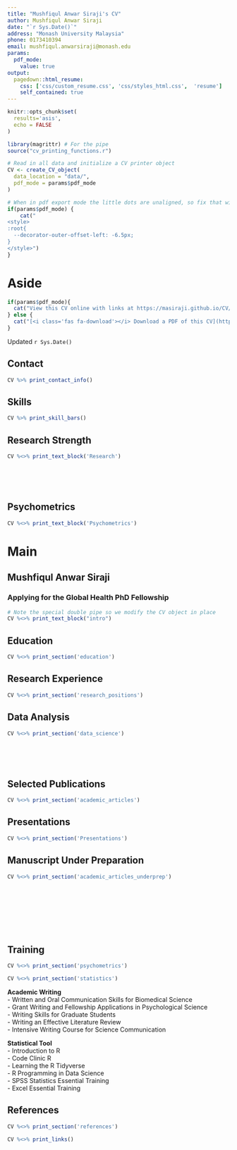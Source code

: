 ```yaml
---
title: "Mushfiqul Anwar Siraji's CV"
author: Mushfiqul Anwar Siraji
date: "`r Sys.Date()`"
address: "Monash University Malaysia"
phone: 0173410394
email: mushfiqul.anwarsiraji@monash.edu
params:
  pdf_mode:
    value: true
output:
  pagedown::html_resume:
    css: ['css/custom_resume.css', 'css/styles_html.css',  'resume']
    self_contained: true
---
```


```r
knitr::opts_chunk$set(
  results='asis', 
  echo = FALSE
)

library(magrittr) # For the pipe
source("cv_printing_functions.r")

# Read in all data and initialize a CV printer object
CV <- create_CV_object(
  data_location = "data/",  
  pdf_mode = params$pdf_mode
)

```


```r
# When in pdf export mode the little dots are unaligned, so fix that with some conditional CSS.
if(params$pdf_mode) {
    cat("
<style>
:root{
  --decorator-outer-offset-left: -6.5px;
}
</style>")
}
```


Aside
================================================================================

<!-- Swap image with your preferred logo -->
<!--![logo](Photo.jpeg){width=25%} -->


```r
if(params$pdf_mode){
  cat("View this CV online with links at https://masiraji.github.io/CV/")
} else {
  cat("[<i class='fas fa-download'></i> Download a PDF of this CV](https://github.com/masiraji/CV)")
}
```

Updated `r Sys.Date()`

Contact {#contact}
--------------------------------------------------------------------------------

```r
CV %>% print_contact_info()
```

Skills {#skills}
--------------------------------------------------------------------------------

```r
CV %>% print_skill_bars()
```

Research Strength {#Research}
--------------------------------------------------------------------------------

```r
CV %<>% print_text_block('Research')
```
<br>
<br>
<br>

Psychometrics {#psychometics}
--------------------------------------------------------------------------------
```r
CV %<>% print_text_block('Psychometrics')
```


Main
================================================================================

Mushfiqul Anwar Siraji {#title}
--------------------------------------------------------------------------------

### Applying for the Global Health PhD Fellowship 
<!-- ### Currently Searching for a Post Doctoral Research Position            -->

```r
# Note the special double pipe so we modify the CV object in place
CV %<>% print_text_block("intro") 
```



Education {data-icon=graduation-cap data-concise=true}
--------------------------------------------------------------------------------

```r
CV %<>% print_section('education')
```


Research Experience {data-icon=laptop}
--------------------------------------------------------------------------------

```r
CV %<>% print_section('research_positions')
```



Data Analysis {data-icon=chart-line}
--------------------------------------------------------------------------------

```r
CV %<>% print_section('data_science')
```

<!-- These breaks just force a new page so section doesnt get cut off -->
<br>
<br>
<br>

Selected Publications {data-icon=book}
--------------------------------------------------------------------------------

```r
CV %<>% print_section('academic_articles')
```

Presentations {data-icon=projector}
--------------------------------------------------------------------------------

```r
CV %<>% print_section('Presentations')
```



Manuscript Under Preparation {data-icon=book}
--------------------------------------------------------------------------------

```r

CV %<>% print_section('academic_articles_underprep')

```

<!-- These breaks just force a new page so section doesnt get cut off -->
<br>
<br>
<br>
<br>
<br>
<br>

Training {data-icon=chalkboard}
--------------------------------------------------------------------------------

```r

CV %<>% print_section('psychometrics')

```


```r

CV %<>% print_section('statistics')

```

**Academic Writing**  
- Written and Oral Communication Skills for Biomedical Science  
- Grant Writing and Fellowship Applications in Psychological Science  
- Writing Skills for Graduate Students  
- Writing an Effective Literature Review  
- Intensive Writing Course for Science Communication  

**Statistical Tool**  
- Introduction to R  
- Code Clinic R  
- Learning the R Tidyverse  
- R Programming in Data Science  
- SPSS Statistics Essential Training  
- Excel Essential Training  

References {data-icon=address-card}
--------------------------------------------------------------------------------

```r

CV %<>% print_section('references')

```



```r
CV %<>% print_links()
```


